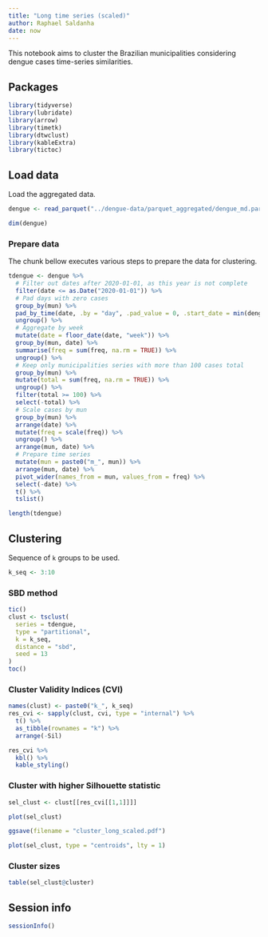 ```yaml
---
title: "Long time series (scaled)"
author: Raphael Saldanha
date: now
---
```


This notebook aims to cluster the Brazilian municipalities considering dengue cases time-series similarities.

## Packages

```r
library(tidyverse)
library(lubridate)
library(arrow)
library(timetk)
library(dtwclust)
library(kableExtra)
library(tictoc)
```

## Load data

Load the aggregated data.

```r
dengue <- read_parquet("../dengue-data/parquet_aggregated/dengue_md.parquet")

dim(dengue)
```

### Prepare data

The chunk bellow executes various steps to prepare the data for clustering.

```r
tdengue <- dengue %>%
  # Filter out dates after 2020-01-01, as this year is not complete
  filter(date <= as.Date("2020-01-01")) %>%
  # Pad days with zero cases
  group_by(mun) %>%
  pad_by_time(date, .by = "day", .pad_value = 0, .start_date = min(dengue$date), .end_date = max(dengue$date)) %>%
  ungroup() %>%
  # Aggregate by week
  mutate(date = floor_date(date, "week")) %>%
  group_by(mun, date) %>%
  summarise(freq = sum(freq, na.rm = TRUE)) %>%
  ungroup() %>%
  # Keep only municipalities series with more than 100 cases total
  group_by(mun) %>%
  mutate(total = sum(freq, na.rm = TRUE)) %>%
  ungroup() %>%
  filter(total >= 100) %>%
  select(-total) %>%
  # Scale cases by mun
  group_by(mun) %>%
  arrange(date) %>%
  mutate(freq = scale(freq)) %>%
  ungroup() %>%
  arrange(mun, date) %>%
  # Prepare time series
  mutate(mun = paste0("m_", mun)) %>%
  arrange(mun, date) %>%
  pivot_wider(names_from = mun, values_from = freq) %>%
  select(-date) %>%
  t() %>%
  tslist()
```

```r
length(tdengue)
```

## Clustering

Sequence of `k` groups to be used.

```r
k_seq <- 3:10
```

### SBD method

```r
tic()
clust <- tsclust(
  series = tdengue, 
  type = "partitional", 
  k = k_seq,
  distance = "sbd",
  seed = 13
)
toc()
```

### Cluster Validity Indices (CVI)

```r
names(clust) <- paste0("k_", k_seq)
res_cvi <- sapply(clust, cvi, type = "internal") %>% 
  t() %>%
  as_tibble(rownames = "k") %>%
  arrange(-Sil)

res_cvi %>%
  kbl() %>%
  kable_styling()
```

### Cluster with higher Silhouette statistic

```r
sel_clust <- clust[[res_cvi[[1,1]]]]
```

```r
plot(sel_clust)
```

```r
ggsave(filename = "cluster_long_scaled.pdf")
```

```r
plot(sel_clust, type = "centroids", lty = 1)
```

### Cluster sizes

```r
table(sel_clust@cluster)
```

## Session info

```r
sessionInfo()
```
